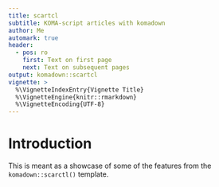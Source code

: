 ```yaml
---
title: scartcl
subtitle: KOMA-script articles with komadown
author: Me
automark: true
header:
  - pos: ro
    first: Text on first page
    next: Text on subsequent pages
output: komadown::scartcl
vignette: >
  %\VignetteIndexEntry{Vignette Title}
  %\VignetteEngine{knitr::rmarkdown}
  %\VignetteEncoding{UTF-8}
---
```


# Introduction

This is meant as a showcase of some of the features from the `komadown::scarctl()`
template.
